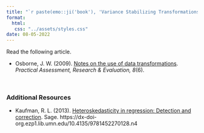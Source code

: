 ```yaml
---
title: "`r paste(emo::ji('book'), 'Variance Stabilizing Transformations')`"
format:
  html:
   css: "../assets/styles.css"
date: 08-05-2022
---
```



Read the following article.

- Osborne, J. W. (2009). [Notes on the use of data transformations](http://PAREonline.net/getvn.asp?v=8&n=6). *Practical Assessment, Research &amp; Evaluation, 8*(6). 

<br />


### Additional Resources

- Kaufman, R. L. (2013). [Heteroskedasticity in regression: Detection and correction](https://primo.lib.umn.edu/permalink/f/1q7ssba/UMN_ALMA21449350120001701). Sage. https://dx-doi-org.ezp1.lib.umn.edu/10.4135/9781452270128.n4

<br />
